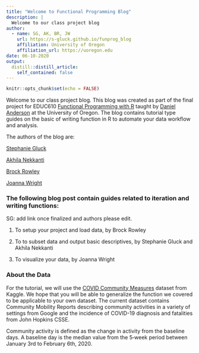 ---
title: "Welcome to Functional Programming Blog"
description: |
  Welcome to our class project blog
author:
  - name: SG, AK, BR, JW 
    url: https://s-gluck.github.io/funprog_blog
    affiliation: University of Oregon
    affiliation_url: https://uoregon.edu
date: 06-10-2020
output:
  distill::distill_article:
    self_contained: false
---

```{r setup, include=FALSE}
knitr::opts_chunk$set(echo = FALSE)

```

Welcome to our class project blog. This blog was created as part of the final project for EDUC610 [
Functional Programming with R
](https://uo-datasci-specialization.github.io/c3-fun_program2020/index.html) taught by [Daniel Anderson](https://github.com/datalorax) at the University of Oregon. The blog contains tutorial type guides on the basic of writing function in R to automate your data workflow and analysis. 

The authors of the blog are: 

[Stephanie Gluck](https://github.com/s-gluck)

[Akhila Nekkanti](https://github.com/akhilanekkanti1) 

[Brock Rowley](https://github.com/RowleyBrock) 

[Joanna Wright](https://github.com/jhwrigh23) 



### The following blog post contain guides related to iteration and writing functions: 

SG: add link once finalized and authors please edit. 

1) To setup your project and load data, by Brock Rowley

2) To to subset data and output basic descriptives, by Stephanie Gluck and Akhila Nekkanti

3) To visualize your data, by Joanna Wright

### About the Data 

For the tutorial, we will use the [COVID Community Measures](https://www.kaggle.com/gustavomodelli/covid-community-measures) dataset from Kaggle. We hope that you will be able to generalize the function we covered to be applicable to your own dataset. The current dataset contains Community Mobility Reports describing community activities in a variety of settings from Google and the incidence of COVID-19 diagnosis and fatalities from John Hopkins CSSE. 

Community activity is defined as the change in activity from the baseline days. A baseline day is the median value from the 5‑week period between January 3rd to February 6th, 2020. 

